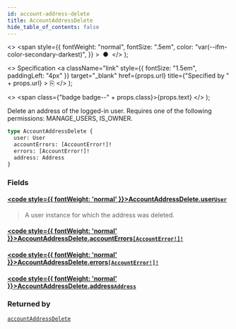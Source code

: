 ```yaml
---
id: account-address-delete
title: AccountAddressDelete
hide_table_of_contents: false
---
```


  <>
    <span
      style={{
        fontWeight: "normal",
        fontSize: ".5em",
        color: "var(--ifm-color-secondary-darkest)",
      }}
    >
      &nbsp;●&nbsp;
    </span>
  </>
);

  <>
    Specification
    <a
      className="link"
      style={{ fontSize: "1.5em", paddingLeft: "4px" }}
      target="\_blank"
      href={props.url}
      title={"Specified by " + props.url}
    >
      ⎘
    </a>
  </>
);

  <>
    <span class={"badge badge--" + props.class}>{props.text}</span>
  </>
);

Delete an address of the logged-in user. Requires one of the following permissions: MANAGE_USERS, IS_OWNER.

```graphql
type AccountAddressDelete {
  user: User
  accountErrors: [AccountError!]!
  errors: [AccountError!]!
  address: Address
}
```

### Fields

#### [<code style={{ fontWeight: 'normal' }}>AccountAddressDelete.<b>user</b></code>](#)<Bullet />[`User`](../../api-reference/objects/user) <Badge class="secondary" text="object"/>

> A user instance for which the address was deleted.

#### [<code style={{ fontWeight: 'normal' }}>AccountAddressDelete.<b>accountErrors</b></code>](#)<Bullet />[`[AccountError!]!`](../../api-reference/objects/account-error) <Badge class="secondary" text="non-null"/> <Badge class="secondary" text="object"/>

>

#### [<code style={{ fontWeight: 'normal' }}>AccountAddressDelete.<b>errors</b></code>](#)<Bullet />[`[AccountError!]!`](../../api-reference/objects/account-error) <Badge class="secondary" text="non-null"/> <Badge class="secondary" text="object"/>

>

#### [<code style={{ fontWeight: 'normal' }}>AccountAddressDelete.<b>address</b></code>](#)<Bullet />[`Address`](../../api-reference/objects/address) <Badge class="secondary" text="object"/>

>

### Returned by

[`accountAddressDelete`](../../api-reference/mutations/account-address-delete) <Badge class="secondary" text="mutation"/>
